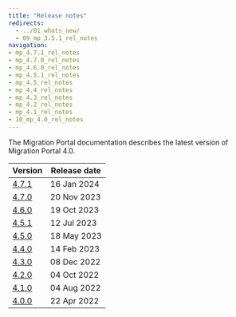 ```yaml
---
title: "Release notes"
redirects:
  - ../01_whats_new/
  - 09_mp_3.5.1_rel_notes
navigation:
- mp_4.7.1_rel_notes
- mp_4.7.0_rel_notes
- mp_4.6.0_rel_notes
- mp_4.5.1_rel_notes
- mp_4.5_rel_notes
- mp_4.4_rel_notes
- mp_4.3_rel_notes
- mp_4.2_rel_notes
- mp_4.1_rel_notes
- 10_mp_4.0_rel_notes
---
```


The Migration Portal documentation describes the latest version of Migration Portal 4.0. 

|           Version            | Release date |
| ---------------------------- | ------------ |
| [4.7.1](mp_4.7.1_rel_notes)  | 16 Jan 2024  |
| [4.7.0](mp_4.7.0_rel_notes)  | 20 Nov 2023  |
| [4.6.0](mp_4.6.0_rel_notes)  | 19 Oct 2023  |
| [4.5.1](mp_4.5.1_rel_notes)  | 12 Jul 2023  |
| [4.5.0](mp_4.5_rel_notes)    | 18 May 2023  |
| [4.4.0](mp_4.4_rel_notes)    | 14 Feb 2023  |
| [4.3.0](mp_4.3_rel_notes)    | 08 Dec 2022  |
| [4.2.0](mp_4.2_rel_notes)    | 04 Oct 2022  |
| [4.1.0](mp_4.1_rel_notes)    | 04 Aug 2022  |
| [4.0.0](10_mp_4.0_rel_notes) | 22 Apr 2022  |
